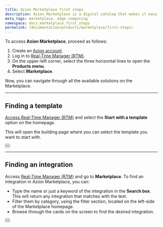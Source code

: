 ```yaml
---
title: Azion Marketplace first steps
description: Azion Marketplace is a digital catalog that makes it easy to find, test, and deploy edge-running software that runs anywhere.
meta_tags: marketplace, edge computing
namespace: docs_marketplace_first_steps
permalink: /documentation/products/marketplace/first-steps/
---
```



To access **Azion Marketplace**, proceed as follows:

1. Create an [Azion account](/en/documentation/products/accounts/creating-account/).
2. Log in to [Real-Time Manager (RTM)](https://manager.azion.com/).
3. On the upper-left corner, select the three horizontal lines to open the **Products menu**.
4. Select **Marketplace**.

Now, you can navigate through all the available solutions on the Marketplace.

---

## Finding a template

[Access Real-Time Manager (RTM)](https://manager.azion.com/) and select the **Start with a template** option on the homepage.

This will open the building page where you can select the template you want to start with.

<Button href="/en/documentation/products/marketplace/templates/" text="go to templates reference" variant="secondary"> 

</Button>
<br />
<Button href="/en/documentation/products/start-with-a-template/" text="go to start with a template guide" variant="secondary"> 

</Button>

---

## Finding an integration

Access [Real-Time Manager (RTM)](https://manager.azion.com/) and go to **Marketplace**. To find an integration in Azion Marketplace, you can:

- Type the name or just a keyword of the integration in the **Search box**. This will return any integration that matches with the text.
- Filter them by category, using the filter section, located on the left-side of the Marketplace homepage. 
- Browse through the cards on the screen to find the desired integration.

<Button href="/en/documentation/products/marketplace/integrations/" text="go to integrations reference" variant="secondary"> 

</Button>
<br />
<Button href="/en/documentation/products/marketplace/install-an-integration/" text="go to install an integration guide" variant="secondary"> 

</Button>
